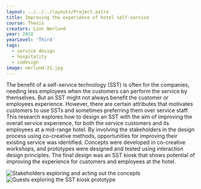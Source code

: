 ---
layout: ../../../layouts/Project.astro
title: Improving the experience of hotel self-service
course: Thesis
creators: Linn Nerlund
year: 2018
yearLevel: 'Third'
tags:
  - service design
  - hospitality
  - codesign
image: nerlund-21.jpg
---

The benefit of a self-service technology (SST) is often for the companies, needing less employees when the customers can perform the service by themselves. But an SST might not always benefit the customer or employees experience. However, there are certain attributes that motivates customers to use SSTs and sometimes preferring them over service staff. This research explores how to design an SST with the aim of improving the overall service experience, for both the service customers and its employees at a mid-range hotel. By involving the stakeholders in the design process using co-creative methods, opportunities for improving their existing service was identified. Concepts were developed in co-creative workshops, and prototypes were designed and tested using interaction design principles. The final design was an SST kiosk that shows potential of improving the experience for customers and employees at the hotel.


<ImageSet>

![Stakeholders exploring and acting out the concepts](nerlund-15.jpg 'Stakeholders exploring and acting out the concepts')
![Guests exploring the SST kiosk prototype](nerlund-22.jpg 'Guests exploring the SST kiosk prototype')

</ImageSet>
